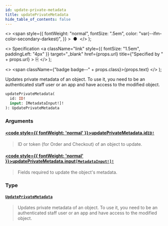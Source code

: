 ```yaml
---
id: update-private-metadata
title: updatePrivateMetadata
hide_table_of_contents: false
---
```


  <>
    <span
      style={{
        fontWeight: "normal",
        fontSize: ".5em",
        color: "var(--ifm-color-secondary-darkest)",
      }}
    >
      &nbsp;●&nbsp;
    </span>
  </>
);

  <>
    Specification
    <a
      className="link"
      style={{ fontSize: "1.5em", paddingLeft: "4px" }}
      target="\_blank"
      href={props.url}
      title={"Specified by " + props.url}
    >
      ⎘
    </a>
  </>
);

  <>
    <span className={"badge badge--" + props.class}>{props.text}</span>
  </>
);

Updates private metadata of an object. To use it, you need to be an authenticated staff user or an app and have access to the modified object.

```graphql
updatePrivateMetadata(
  id: ID!
  input: [MetadataInput!]!
): UpdatePrivateMetadata
```

### Arguments

#### [<code style={{ fontWeight: 'normal' }}>updatePrivateMetadata.<b>id</b></code>](#)<Bullet />[`ID!`](../../../storefront/miscellaneous/scalars/id) <Badge class="secondary" text="non-null"/> <Badge class="secondary" text="scalar"/>

> ID or token (for Order and Checkout) of an object to update.

#### [<code style={{ fontWeight: 'normal' }}>updatePrivateMetadata.<b>input</b></code>](#)<Bullet />[`[MetadataInput!]!`](../../../storefront/miscellaneous/inputs/metadata-input) <Badge class="secondary" text="non-null"/> <Badge class="secondary" text="input"/>

> Fields required to update the object's metadata.

### Type

#### [`UpdatePrivateMetadata`](../../../storefront/miscellaneous/objects/update-private-metadata) <Badge class="secondary" text="object"/>

> Updates private metadata of an object. To use it, you need to be an authenticated staff user or an app and have access to the modified object.
